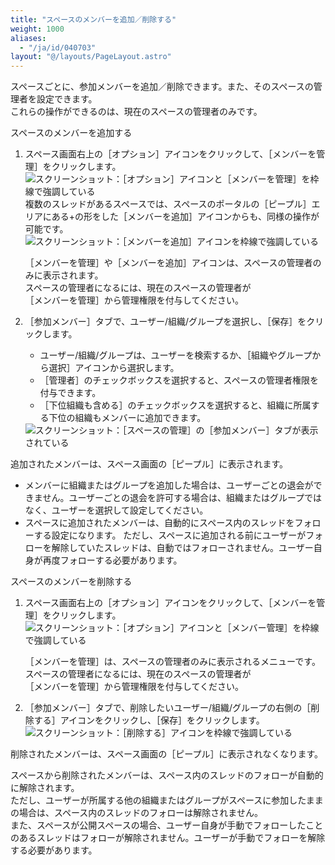 ```yaml
---
title: "スペースのメンバーを追加／削除する"
weight: 1000
aliases:
  - "/ja/id/040703"
layout: "@/layouts/PageLayout.astro"
---
```




スペースごとに、参加メンバーを追加／削除できます。また、そのスペースの管理者を設定できます。  
これらの操作ができるのは、現在のスペースの管理者のみです。

<Heading id="space_set_member_10">スペースのメンバーを追加する</Heading>

1. スペース画面右上の<Wovn>［オプション］</Wovn>アイコンをクリックして、<Wovn>［メンバーを管理］</Wovn>をクリックします。  
   <Img src="/k/kintone/img-ja/set_member_img01.png" alt="スクリーンショット：［オプション］アイコンと［メンバーを管理］を枠線で強調している" />
  複数のスレッドがあるスペースでは、スペースのポータルの<Wovn>［ピープル］</Wovn>エリアにある+の形をした<Wovn>［メンバーを追加］</Wovn>アイコンからも、同様の操作が可能です。  
   <Img src="/k/kintone/img-ja/set_member_img04.png" alt="スクリーンショット：［メンバーを追加］アイコンを枠線で強調している" />

   <Note>

   <Wovn>［メンバーを管理］</Wovn>や<Wovn>［メンバーを追加］</Wovn>アイコンは、スペースの管理者のみに表示されます。  
   スペースの管理者になるには、現在のスペースの管理者が<Wovn>［メンバーを管理］</Wovn>から管理権限を付与してください。

   </Note>

1. <Wovn>［参加メンバー］</Wovn>タブで、ユーザー/組織/グループを選択し、<Wovn>［保存］</Wovn>をクリックします。  
    * ユーザー/組織/グループは、ユーザーを検索するか、<Wovn>［組織やグループから選択］</Wovn>アイコンから選択します。
    * <Wovn>［管理者］</Wovn>のチェックボックスを選択すると、スペースの管理者権限を付与できます。
    * <Wovn>［下位組織も含める］</Wovn>のチェックボックスを選択すると、組織に所属する下位の組織もメンバーに追加できます。
    <Img src="/k/kintone/img-ja/set_member_img02.png" alt="スクリーンショット：［スペースの管理］の［参加メンバー］タブが表示されている" />

追加されたメンバーは、スペース画面の<Wovn>［ピープル］</Wovn>に表示されます。

<Note>

* メンバーに組織またはグループを追加した場合は、ユーザーごとの退会ができません。ユーザーごとの退会を許可する場合は、組織またはグループではなく、ユーザーを選択して設定してください。
* スペースに追加されたメンバーは、自動的にスペース内のスレッドをフォローする設定になります。
  ただし、スペースに追加される前にユーザーがフォローを解除していたスレッドは、自動ではフォローされません。ユーザー自身が再度フォローする必要があります。

</Note>

<Heading id="space_set_member_20">スペースのメンバーを削除する</Heading>

1. スペース画面右上の<Wovn>［オプション］</Wovn>アイコンをクリックして、<Wovn>［メンバーを管理］</Wovn>をクリックします。  
   <Img src="/k/kintone/img-ja/set_member_img01.png" alt="スクリーンショット：［オプション］アイコンと［メンバー管理］を枠線で強調している" />

   <Note>

   <Wovn>［メンバーを管理］</Wovn>は、スペースの管理者のみに表示されるメニューです。  
   スペースの管理者になるには、現在のスペースの管理者が<Wovn>［メンバーを管理］</Wovn>から管理権限を付与してください。

   </Note>

1. <Wovn>［参加メンバー］</Wovn>タブで、削除したいユーザー/組織/グループの右側の<Wovn>［削除する］</Wovn>アイコンをクリックし、<Wovn>［保存］</Wovn>をクリックします。
   <Img src="/k/kintone/img-ja/set_member_img03.png" alt="スクリーンショット：［削除する］アイコンを枠線で強調している" />

削除されたメンバーは、スペース画面の<Wovn>［ピープル］</Wovn>に表示されなくなります。

<Note>

スペースから削除されたメンバーは、スペース内のスレッドのフォローが自動的に解除されます。  
ただし、ユーザーが所属する他の組織またはグループがスペースに参加したままの場合は、スペース内のスレッドのフォローは解除されません。  
また、スペースが公開スペースの場合、ユーザー自身が手動でフォローしたことのあるスレッドはフォローが解除されません。ユーザーが手動でフォローを解除する必要があります。

</Note>
